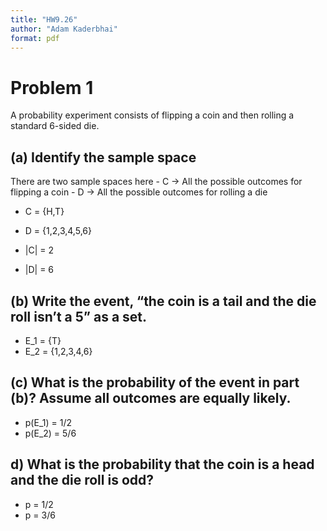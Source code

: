 ```yaml
---
title: "HW9.26"
author: "Adam Kaderbhai"
format: pdf
---
```


# Problem 1

A probability experiment consists of flipping a coin and then rolling a standard 6-sided die.

## (a) Identify the sample space

There are two sample spaces here 
- C -> All the possible outcomes for flipping a coin
- D -> All the possible outcomes for rolling a die

- C = {H,T}
- D = {1,2,3,4,5,6}

- |C| = 2
- |D| = 6

## (b) Write the event, “the coin is a tail and the die roll isn’t a 5” as a set.
- E_1 = {T}
- E_2 = {1,2,3,4,6}

## (c) What is the probability of the event in part (b)? Assume all outcomes are equally likely.
- p(E_1) = 1/2
- p(E_2) = 5/6

## d) What is the probability that the coin is a head and the die roll is odd?

- p = 1/2
- p = 3/6